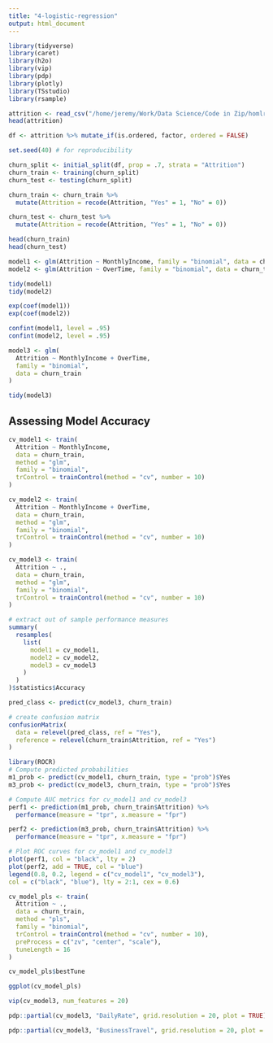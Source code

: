 ```yaml
---
title: "4-logistic-regression"
output: html_document
---
```


```r
library(tidyverse)
library(caret)
library(h2o)
library(vip)
library(pdp)
library(plotly)
library(TSstudio)
library(rsample)
```

```r
attrition <- read_csv("/home/jeremy/Work/Data Science/Code in Zip/homlr-master/data/attrition.csv")
head(attrition)
```

```r
df <- attrition %>% mutate_if(is.ordered, factor, ordered = FALSE)

set.seed(40) # for reproducibility

churn_split <- initial_split(df, prop = .7, strata = "Attrition")
churn_train <- training(churn_split)
churn_test <- testing(churn_split)
```

```r
churn_train <- churn_train %>%
  mutate(Attrition = recode(Attrition, "Yes" = 1, "No" = 0))

churn_test <- churn_test %>%
  mutate(Attrition = recode(Attrition, "Yes" = 1, "No" = 0))
```

```r
head(churn_train)
head(churn_test)
```

```r
model1 <- glm(Attrition ~ MonthlyIncome, family = "binomial", data = churn_train)
model2 <- glm(Attrition ~ OverTime, family = "binomial", data = churn_train)
```

```r
tidy(model1)
tidy(model2)
```

```r
exp(coef(model1))
exp(coef(model2))
```

```r
confint(model1, level = .95)
confint(model2, level = .95)
```

```r
model3 <- glm(
  Attrition ~ MonthlyIncome + OverTime,
  family = "binomial",
  data = churn_train
)

tidy(model3)
```

## Assessing Model Accuracy

```r
cv_model1 <- train(
  Attrition ~ MonthlyIncome,
  data = churn_train,
  method = "glm",
  family = "binomial",
  trControl = trainControl(method = "cv", number = 10)
)

cv_model2 <- train(
  Attrition ~ MonthlyIncome + OverTime,
  data = churn_train,
  method = "glm",
  family = "binomial",
  trControl = trainControl(method = "cv", number = 10)
)

cv_model3 <- train(
  Attrition ~ .,
  data = churn_train,
  method = "glm",
  family = "binomial",
  trControl = trainControl(method = "cv", number = 10)
)

# extract out of sample performance measures
summary(
  resamples(
    list(
      model1 = cv_model1,
      model2 = cv_model2,
      model3 = cv_model3
    )
  )
)$statistics$Accuracy
```

```r
pred_class <- predict(cv_model3, churn_train)

# create confusion matrix
confusionMatrix(
  data = relevel(pred_class, ref = "Yes"),
  reference = relevel(churn_train$Attrition, ref = "Yes")
)
```

```r
library(ROCR)
# Compute predicted probabilities
m1_prob <- predict(cv_model1, churn_train, type = "prob")$Yes
m3_prob <- predict(cv_model3, churn_train, type = "prob")$Yes

# Compute AUC metrics for cv_model1 and cv_model3
perf1 <- prediction(m1_prob, churn_train$Attrition) %>%
  performance(measure = "tpr", x.measure = "fpr")

perf2 <- prediction(m3_prob, churn_train$Attrition) %>%
  performance(measure = "tpr", x.measure = "fpr")

# Plot ROC curves for cv_model1 and cv_model3
plot(perf1, col = "black", lty = 2)
plot(perf2, add = TRUE, col = "blue")
legend(0.8, 0.2, legend = c("cv_model1", "cv_model3"),
col = c("black", "blue"), lty = 2:1, cex = 0.6)
```

```r
cv_model_pls <- train(
  Attrition ~ .,
  data = churn_train,
  method = "pls",
  family = "binomial",
  trControl = trainControl(method = "cv", number = 10),
  preProcess = c("zv", "center", "scale"),
  tuneLength = 16
)
```

```r
cv_model_pls$bestTune
```

```r
ggplot(cv_model_pls)
```

```r
vip(cv_model3, num_features = 20)
```

```r
pdp::partial(cv_model3, "DailyRate", grid.resolution = 20, plot = TRUE)
```

```r
pdp::partial(cv_model3, "BusinessTravel", grid.resolution = 20, plot = TRUE)
```
